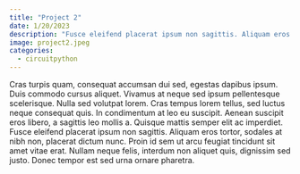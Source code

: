 ```yaml
---
title: "Project 2"
date: 1/20/2023
description: "Fusce eleifend placerat ipsum non sagittis. Aliquam eros tortor, sodales at nibh non, placerat dictum nunc."
image: project2.jpeg
categories:
  - circuitpython
---
```


Cras turpis quam, consequat accumsan dui sed, egestas dapibus ipsum. Duis commodo cursus aliquet. Vivamus at neque sed ipsum pellentesque scelerisque. Nulla sed volutpat lorem. Cras tempus lorem tellus, sed luctus neque consequat quis. In condimentum at leo eu suscipit. Aenean suscipit eros libero, a sagittis leo mollis a. Quisque mattis semper elit ac imperdiet. Fusce eleifend placerat ipsum non sagittis. Aliquam eros tortor, sodales at nibh non, placerat dictum nunc. Proin id sem ut arcu feugiat tincidunt sit amet vitae erat. Nullam neque felis, interdum non aliquet quis, dignissim sed justo. Donec tempor est sed urna ornare pharetra.